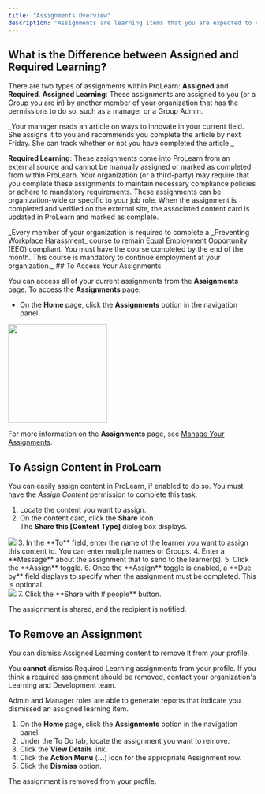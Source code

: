 ```yaml
---
title: "Assignments Overview"
description: "Assignments are learning items that you are expected to complete."
---
```

## What is the Difference between Assigned and Required Learning?
There are two types of assignments within ProLearn: **Assigned** and **Required**.
**Assigned Learning**: These assignments are assigned to you (or a Group you are in) by another member of your organization that has the permissions to do so, such as a manager or a Group Admin.

<Card title="Assigned Learning Example:" horizontal="true"> 
_Your manager reads an article on ways to innovate in your current field. She assigns it to you and recommends you complete the article by next Friday. She can track whether or not you have completed the article._
</Card>

**Required Learning**: These assignments come into ProLearn from an external source and cannot be manually assigned or marked as completed from within ProLearn. Your organization (or a third-party) may require that you complete these assignments to maintain necessary compliance policies or adhere to mandatory requirements. These assignments can be organization-wide or specific to your job role. When the assignment is completed and verified on the external site, the associated content card is updated in ProLearn and marked as complete.

<Card title="Required Learning Example:" horizontal="true">
_Every member of your organization is required to complete a _Preventing Workplace Harassment_ course to remain Equal Employment Opportunity (EEO) compliant. You must have the course completed by the end of the month. This course is mandatory to continue employment at your organization._
</Card>
<Tabs>
<Tab title="Access Your Assignments">
## To Access Your Assignments

You can access all of your current assignments from the **Assignments** page. To access the **Assignments** page:

- On the **Home** page, click the **Assignments** option in the navigation panel. <br />
<Frame>
<img src="/images/navigation_panel_assignments-callout.png" width="200px" />
</Frame>

<Tip>For more information on the **Assignments** page, see [Manage Your Assignments](/lrn-manage-assignments).</Tip>
</Tab>
<Tab title="Assign Content">
## To Assign Content in ProLearn
You can easily assign content in ProLearn, if enabled to do so.
<Info>You must have the _Assign Content_ permission to complete this task.</Info>
1. Locate the content you want to assign.
2. On the content card, click the **Share** icon. <br />
The **Share this [Content Type]** dialog box displays. <br />
<Frame>
  <img src="/images/share_assignment.jpeg" />
</Frame>
3. In the **To** field, enter the name of the learner you want to assign this content to. You can enter multiple names or Groups.
4. Enter a **Message** about the assignment that to send to the learner(s).
5. Click the **Assign** toggle.
6. Once the **Assign** toggle is enabled, a **Due by** field displays to specify when the assignment must be completed. This is optional. <br />
<Frame>
  <img src="/images/share_assignment_assign.jpeg" />
</Frame>
7. Click the **Share with # people** button.

The assignment is shared, and the recipient is notified. 
</Tab>
<Tab title="Remove an Assignment">
## To Remove an Assignment
You can dismiss Assigned Learning content to remove it from your profile.

You **cannot** dismiss Required Learning assignments from your profile. If you think a required assignment should be removed, contact your organization's Learning and Development team.

<Note>Admin and Manager roles are able to generate reports that indicate you dismissed an assigned learning item.</Note>
1. On the **Home** page, click the **Assignments** option in the navigation panel.
2. Under the To Do tab, locate the assignment you want to remove.
3. Click the **View Details** link.
4. Click the **Action Menu** (**...**) icon for the appropriate Assignment row.
5. Click the **Dismiss** option.

The assignment is removed from your profile.
</Tab>
</Tabs>
